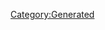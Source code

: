 {{Database/Music/MusicInfo
 |ID=4
 |Cov=4
 |Cd=5
 |Nam=4
 |Div=4
 |Ma=4
 |SerieId=2
 |SerieLogoId=2
 |WavId=4
 |VariationId=0
 |Dsc=4
 |Strt=10
 |ValkyrieBattle=1
 |ValkyrieIntro=1
 |ValkyrieIntroSky=1
 |DivaSolo=1
 |DivaMulti=1
 |Exp=4
}}
[[Category:Generated]]
